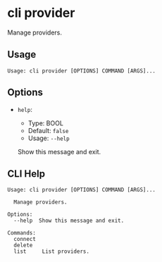 
# cli provider

Manage providers.

## Usage

```
Usage: cli provider [OPTIONS] COMMAND [ARGS]...
```

## Options
* `help`:
  * Type: BOOL
  * Default: `false`
  * Usage: `--help`

  Show this message and exit.



## CLI Help

```
Usage: cli provider [OPTIONS] COMMAND [ARGS]...

  Manage providers.

Options:
  --help  Show this message and exit.

Commands:
  connect
  delete
  list     List providers.
```
